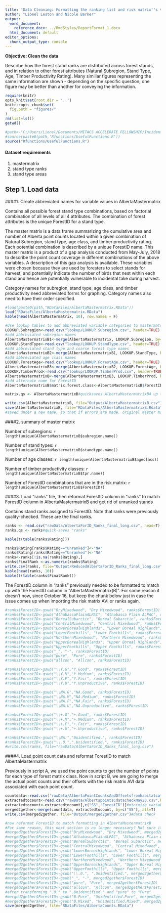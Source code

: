 ---
title: 'Data Cleaning: Formatting the ranking list and risk matrix''s variables'
author: "Lionel Leston and Nicole Barker"
output:
  word_document:
    reference_docx: ../RmdStyles/ReportFormat_1.docx
  html_document: default
editor_options: 
  chunk_output_type: console
---

**Objective: Clean the data**

Describe how the forest stand ranks are distributed across forest stands, and in relation to other forest attributes (Natural Subregion, Stand Type, Age, Timber Productivity Rating). Many similiar figures representing the same information are shown - depending on the specific question, one figure may be better than another for conveying the information. 


``` {r setup, echo=F, message=F, warning=F}
require(knitr)
opts_knit$set(root.dir = '..')
knitr::opts_chunk$set(
  fig.path = "figures/"
)
rm(list=ls())
getwd()
```

``` {r}
#path<-"C:/Users/Lionel/Documents/MITACS ACCELERATE FELLOWSHIP/Incidental Take Risk Ranking Matrix for Westfraser/Git Repository/My Repos/BC_Risk_Matrix/"
#source(paste0(path,"Rfunctions/UsefulFunctions.R"))
source("Rfunctions/UsefulFunctions.R")
```

#### Dataset requirements

1. mastermatrix
2. stand type ranks
3. stand type areas

## Step 1. Load data

####1. Create abbreviated names for variable values in AlbertaMastermatrix

Contains all possible forest stand type combinations, based on factorial combination of all levels of all 4 attributes. The combination of forest attributes is the unique ForestID for a stand type.

The master matrix is a data frame summarizing the cumulative area and number of Alberta point counts located within a given combination of Natural Subregion, stand type, age class, and timber productivity rating. Each potential combination is described by a unique ForestID name. This master matrix is a product of a gap analysis conducted from May-July, 2018 to describe the point count coverage in different combinations of the above variables. A description of this gap analysis is available. These variables were chosen because they are used by foresters to select stands for harvest, and potentially indicate the number of birds that nest within each stand and hence are potentially vulnerable to incidental take during harvest.

Category names for subregion, stand type, age class, and timber productivity need abbreviated forms for graphing. Category names also need to have their order specified.

```{r load.matrixTemplate, echo=T, eval=T}
#load(paste0(path,"RDataFiles/AlbertaMastermatrix.RData"))
load("RDataFiles/AlbertaMastermatrix.RData")
kable(head(AlbertaMastermatrix, 10), row.names = F)

#Use lookup tables to add abbreviated variable categories to mastermatrix
LOOKUP.Subregion<-read.csv("lookup/LOOKUP.Subregion.csv", header=TRUE)
#add abbreviated subregion names
AlbertaMastermatrixB1<-merge(AlbertaMastermatrix, LOOKUP.Subregion, by=c("subregion.name"), all.x=T)
LOOKUP.StandType<-read.csv("lookup/LOOKUP.StandType.csv", header=TRUE)
#add abbreviated stand type and coarse forest type names
AlbertaMastermatrixB2<-merge(AlbertaMastermatrixB1, LOOKUP.StandType, by=c("standtype.name"), all.x=T)
#add abbreviated age class names
LOOKUP.ForestAge<-read.csv("lookup/LOOKUP.ForestAge.csv", header=TRUE)
AlbertaMastermatrixB3<-merge(AlbertaMastermatrixB2, LOOKUP.ForestAge, by=c("ageclass"), all.x=T)
LOOKUP.TimberProd<-read.csv("lookup/LOOKUP.TimberProd.csv", header=TRUE)
AlbertaMastermatrixB<-merge(AlbertaMastermatrixB3, LOOKUP.TimberProd, by=c("tpr.name"), all.x=T)
#add alternate name for ForestID
AlbertaMastermatrixB$matrix.forest.class<-AlbertaMastermatrixB$ForestID

matrix.qs <- AlbertaMastermatrixB#quicksaves AlbertaMastermatrixB4 up to this point

write.csv(AlbertaMastermatrixB, file="Output/AlbertaMastermatrixB.csv")
save(AlbertaMastermatrixB, file="RDataFiles/AlbertaMastermatrixB.Rdata")
#saved under a new name, so that if errors are made, original master matrix doesn't have to be recreated.
```

####2. summary of master matrix

Number of subregions: `r length(unique(AlbertaMastermatrixB$subregion.name))`

Number of stand types: `r length(unique(AlbertaMastermatrixB$standtype.name))`

Number of age classes: `r length(unique(AlbertaMastermatrixB$ageclass))`

Number of timber productivity classes: `r length(unique(AlbertaMastermatrixB$tpr.name))`

Number of ForestID combinations that are in the risk matrix: `r length(unique(AlbertaMastermatrixB$ForestID))`

####3. Load "ranks" file, then reformat ForestID column in "ranks" to match ForestID column in AlbertaMastermatrixB and get rid of unranked stands

Contains stand ranks assigned to ForestID. Note that ranks were previously quality-checked. These are the final ranks. 

``` {r}
ranks <- read.csv("rawData/AlbertaForID_Ranks_final_long.csv", head=T)
ranks.qs <- ranks#quick-saves "ranks"

kable(t(table(ranks$Rating)))
```


``` {r}
ranks$Rating[ranks$Rating=="Unranked"]<-"NA"
ranks$Rating[ranks$Rating=="Unranked"]<-"NA"
ranks<-ranks[!is.na(ranks$Rating),]
ranks$FinalRank <-as.numeric(ranks$Rating) 
write.csv(ranks, file="Output/ReducedAlbertaForID_Ranks_final_long.csv")
kable(head(ranks, 10))
kable(t(table(ranks$FinalRank)))
```

The ForestID column in "ranks" previously needed to be formatted to match up with the ForestID column in "AlbertaMastermatrix(B)". For some reason it doesn't now, since October 16, but keep the chunk below just in case the issue comes up when importing the risk matrix AVI or ranks again.

``` {r}
#ranks$ForestID<-gsub("DryMixedwood", "Dry Mixedwood", ranks$ForestID)
#ranks$ForestID<-gsub("AthabascaPlainALPAC", "Athabasca Plain ALPAC", ranks$ForestID)
#ranks$ForestID<-gsub("BorealSubarctic", "Boreal Subarctic", ranks$ForestID)
#ranks$ForestID<-gsub("CentralMixedwood", "Central Mixedwood", ranks$ForestID)
#ranks$ForestID<-gsub("LowerBorealHighlands", "Lower Boreal Highlands", ranks$ForestID)
#ranks$ForestID<-gsub("LowerFoothills", "Lower Foothills", ranks$ForestID)
#ranks$ForestID<-gsub("NorthernMixedwood", "Northern Mixedwood", ranks$ForestID)
#ranks$ForestID<-gsub("UpperBorealHighlands", "Upper Boreal Highlands", ranks$ForestID)
#ranks$ForestID<-gsub("UpperFoothills", "Upper Foothills", ranks$ForestID)
#ranks$ForestID<-gsub("_", "-", ranks$ForestID)
#ranks$ForestID<-gsub("pure", "Pure", ranks$ForestID)
#ranks$ForestID<-gsub("allcon", "Allcon", ranks$ForestID)

#ranks$ForestID<-gsub("\\Y.G","Y.Good", ranks$ForestID)
#ranks$ForestID<-gsub("\\Y.M","Y.Medium", ranks$ForestID)
#ranks$ForestID<-gsub("\\Y.F","Y.Fair", ranks$ForestID)
#ranks$ForestID<-gsub("\\Y.U","Y.Unproductive", ranks$ForestID)

#ranks$ForestID<-gsub("\\NA.G","NA.Good", ranks$ForestID)
#ranks$ForestID<-gsub("\\NA.M","NA.Medium", ranks$ForestID)
#ranks$ForestID<-gsub("\\NA.F","NA.Fair", ranks$ForestID)
#ranks$ForestID<-gsub("\\NA.U","NA.Unproductive", ranks$ForestID)

#ranks$ForestID<-gsub("\\+.G","+.Good", ranks$ForestID)
#ranks$ForestID<-gsub("\\+.M","+.Medium", ranks$ForestID)
#ranks$ForestID<-gsub("\\+.F","+.Fair", ranks$ForestID)
#ranks$ForestID<-gsub("\\+.U","+.Unproductive", ranks$ForestID)

#ranks$ForestID<-gsub("\\NA.","Unidentified.", ranks$ForestID)
#ranks$ForestID<-gsub("\\.0.",".Unidentified.", ranks$ForestID)
#write.csv(ranks, file="rawData/AlbertaForID_Ranks_final_long.csv")

```

####4. Load point count data and reformat ForestID to match AlbertaMastermatrix

Previously in script A, we used the point counts to get the number of points for each type of forest matrix class. Now in script B, we are going to merge the actual point counts and their offsets with the risk matrix AVI data associated with each point count.

```{r merge.pointcountloc.data, echo=T, eval=T}
countdata<-read.csv("rawData/AlbertaPointCountsAndOffsetsfromhabitatcategoriesAug16.csv",header=T)#counts of individual species, offsets for individual species, habitat, footprint data per PKEY and SS (as of Aug.16, 2018)
extractedtocount<-read.csv("rawData/AlbertapointsCdatacheckMay23.csv",header=T)#ForestID data extracted to SS back in May 2018
extractedtocount<-extractedtocount[,c("SS","ForestID")]#minimize variables from "extractedtocount" that we merge with "countdata"
merged2gether<-merge(countdata, extractedtocount, by=c("SS"), all=T)
write.csv(merged2gether, file="Output/merged2gether.csv")#data check

#now reformat ForestID to match formatting in AlbertaMastermatrixB
#For some reason, this next section is no longer necessary? Not sure it ever was.
#merged2gether$ForestID<-gsub("DryMixedwood", "Dry Mixedwood", merged2gether$ForestID)
#merged2gether$ForestID<-gsub("AthabascaPlainALPAC", "Athabasca Plain ALPAC", merged2gether$ForestID)
#merged2gether$ForestID<-gsub("BorealSubarctic", "Boreal Subarctic", merged2gether$ForestID)
#merged2gether$ForestID<-gsub("CentralMixedwood", "Central Mixedwood", merged2gether$ForestID)
#merged2gether$ForestID<-gsub("LowerBorealHighlands", "Lower Boreal Highlands", merged2gether$ForestID)
#merged2gether$ForestID<-gsub("LowerFoothills", "Lower Foothills", merged2gether$ForestID)
#merged2gether$ForestID<-gsub("NorthernMixedwood", "Northern Mixedwood", merged2gether$ForestID)
#merged2gether$ForestID<-gsub("UpperBorealHighlands", "Upper Boreal Highlands", merged2gether$ForestID)
#merged2gether$ForestID<-gsub("UpperFoothills", "Upper Foothills", merged2gether$ForestID)
#merged2gether$ForestID<-gsub("\\.0.", ".Unidentified.", merged2gether$ForestID)
#merged2gether$ForestID<-gsub("_", "-", merged2gether$ForestID)
#merged2gether$ForestID<-gsub("pure", "Pure", merged2gether$ForestID)
#merged2gether$ForestID<-gsub("allcon", "Allcon", merged2gether$ForestID)
#after transforming ".0." to ".Unidentified." and "pure" to "Pure"
#merged2gether$ForestID<-gsub("0.Pure", "Unidentified.Pure", merged2gether$ForestID, fixed=T)
#merged2gether$ForestID<-gsub("0.Mixed", "Unidentified.Mixed", merged2gether$ForestID, fixed=T)
save(merged2gether, file="RDataFiles/AlbertaCounts.RData")

```
